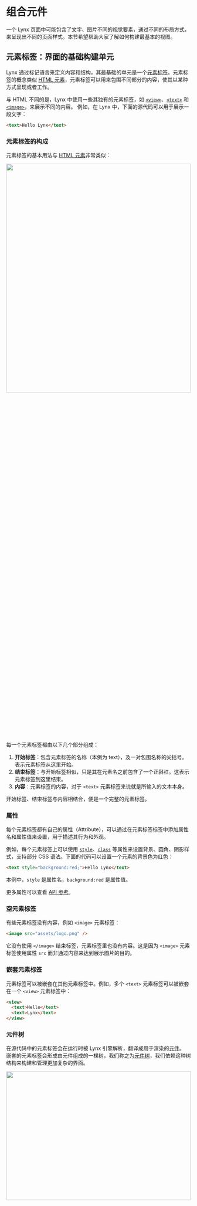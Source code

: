 # 组合元件


一个 Lynx 页面中可能包含了文字、图片不同的视觉要素，通过不同的布局方式，来呈现出不同的页面样式。本节希望帮助大家了解如何构建最基本的视图。

## 元素标签：界面的基础构建单元

Lynx 通过标记语言来定义内容和结构，其最基础的单元是一个[元素标签](guide/spec.html#element-tag)。元素标签的概念类似 [HTML 元素](https://developer.mozilla.org/en-US/docs/Glossary/Element)，元素标签可以用来包围不同部分的内容，使其以某种方式呈现或者工作。

与 HTML 不同的是，Lynx 中使用一些其独有的元素标签，如 [`<view>`](/api/elements/built-in/view)、[`<text>`](/api/elements/built-in/text) 和 [`<image>`](/api/elements/built-in/image)，来展示不同的内容。
例如，在 Lynx 中，下面的源代码可以用于展示一段文字：

```html
<text>Hello Lynx</text>
```

### 元素标签的构成

元素标签的基本用法与 [HTML 元素](https://developer.mozilla.org/en-US/docs/Learn_web_development/Getting_started/Your_first_website/Creating_the_content#anatomy_of_an_html_element)非常类似：

<img
  src="https://lf-lynx.tiktok-cdns.com/obj/lynx-artifacts-oss-sg/lynx-website/assets/doc/elements_tags.png"
  width="100%"
  height="40%"
/>

每一个元素标签都由以下几个部分组成：

1. **开始标签**：包含元素标签的名称（本例为 text），及一对包围名称的尖括号。表示元素标签从这里开始。
2. **结束标签**：与开始标签相似，只是其在元素名之前包含了一个正斜杠。这表示元素标签到这里结束。
3. **内容**：元素标签的内容，对于 `<text>` 元素标签来说就是所输入的文本本身。

开始标签、结束标签与内容相结合，便是一个完整的元素标签。

### 属性

每个元素标签都有自己的属性（Attribute），可以通过在元素标签标签中添加属性名和属性值来设置，用于描述其行为和外观。

例如，每个元素标签上可以使用 [`style`](/api/elements/built-in/view#style)、[`class`](/api/elements/built-in/view#class) 等属性来设置背景、圆角、阴影样式，支持部分 CSS 语法。下面的代码可以设置一个元素的背景色为红色：

```html
<text style="background:red;">Hello Lynx</text>
```

本例中，`style` 是属性名，`background:red` 是属性值。

更多属性可以查看 [API 参考](/api/elements/built-in/view)。

### 空元素标签

有些元素标签没有内容，例如 `<image>` 元素标签：

```html
<image src="assets/logo.png" />
```

它没有使用 `</image>` 结束标签，元素标签里也没有内容。这是因为 `<image>` 元素标签使用属性 `src` 而非通过内容来达到展示图片的目的。

### 嵌套元素标签

元素标签可以被嵌套在其他元素标签中。例如，多个 `<text>` 元素标签可以被嵌套在一个 `<view>` 元素标签中：

```html
<view>
  <text>Hello</text>
  <text>Lynx</text>
</view>
```

### 元件树

在源代码中的元素标签会在运行时被 Lynx 引擎解析，翻译成用于渲染的[元件](guide/spec.html#element)。
嵌套的元素标签会形成由元件组成的一棵树，我们称之为[元件树](guide/spec.html#element-tree)，我们依赖这种树结构来构建和管理更加复杂的界面。

<img
  src="https://lf-lynx.tiktok-cdns.com/obj/lynx-artifacts-oss-sg/lynx-website/assets/doc/elements_tree.png"
  width="100%"
  height="30%"
/>

## 内置元件

Lynx Engine 默认内置一些最基础的元件来帮你快速构建页面。

### 视图

`<view>` 是一个最基础的元件，常用于包裹其他元件并承载一些绘制能力。例如，下面的代码将整个视图的背景色为灰色，并为其内部的文本留出一定的间距：

```html
<view style="padding:10px;background:gray;">
  <text>Hello Lynx</text>
</view>
```

<img
  src="https://lf-lynx.tiktok-cdns.com/obj/lynx-artifacts-oss-sg/lynx-website/assets/doc/elements_hello_lynx_gray.png"
  width="100%"
  height="30%"
/>

### 文本

刚才已经提到 `<text>` 元件用于展示文本内容。例如，下面的代码可以用于展示一段文字：

```html
<text>Hello Lynx</text>
```

<img
  src="https://lf-lynx.tiktok-cdns.com/obj/lynx-artifacts-oss-sg/lynx-website/assets/doc/elements_hello_lynx.png"
  width="100%"
  height="30%"
/>

### 图片

`<image>` 元件用于展示图片。例如，下面的代码可以用于展示一张图片：

```html
<image auto-size style="width:100px;" src="assets/logo.png" />
```

<img
  src="https://lf-lynx.tiktok-cdns.com/obj/lynx-artifacts-oss-sg/lynx-website/assets/doc/elements_lynx_logo.png"
  width="20%"
/>

### 更多内置元件

更多内置元件可以参考[元件 API 参考](/api/elements/built-in/view)。

## 元件的背后：原生渲染

<img
  src="https://lf-lynx.tiktok-cdns.com/obj/lynx-artifacts-oss-sg/lynx-website/assets/doc/elements_2_na.png"
  width="100%"
  height="30%"
/>

Lynx 元件是与平台无关的统一抽象。它们将被 Lynx 引擎原生渲染为平台各自的 UI 原语，比如 iOS 与 Android 中的原生视图，或 Web 中的 HTML 元素（包括[自定义元素](https://developer.mozilla.org/en-US/docs/Web/API/Web_components/Using_custom_elements)）。以下是 Lynx 一些内置元件和它们在不同的平台上的对应或类比：

| 元件                                                  | Android                  | iOS                               | Web 类比                          | 说明                                                               |
| :---------------------------------------------------- | :----------------------- | :-------------------------------- | :-------------------------------- | :----------------------------------------------------------------- |
| [`<view>`](/api/elements/built-in/view)               | `ViewGroup`              | `UIView`                          | 不可滚动的 `<div>`                | 基础视图容器，多用于承载布局能力、进行样式绘制以及包裹其他元素     |
| [`<text>`](/api/elements/built-in/text)               | `TextView`               | `UITextView`                      | `<p>`                             | 用于显示文本内容。可以对齐指定特定的文字样式                       |
| [`<image>`](/api/elements/built-in/image)             | `ImageView`              | `UIImageView`                     | `<img>`                           | 用于显示不同类型的图，包括网络图片、静态资源、和来自本地磁盘的图片 |
| [`<scroll-view>`](/api/elements/built-in/scroll-view) | `ScrollView`             | `UIScrollView`                    | 指定 `overflow:scroll` 的 `<div>` | 基础的可滚动元件，支持横向和竖向。允许用户滚动以展示更多内容       |
| [`<list>`](/api/elements/built-in/list)               | `RecyclerView`           | `UICollectionView`                | 无                                | 高性能的可滚动元件，能通过自动懒加载和复用视图减轻内存压力         |
| [`<page>`](/api/elements/built-in/page)               | 一个页面的`ViewRootImpl` | 一个页面的`UIViewController.view` | 无法修改尺寸的 `<body>`           | 一个页面的根节点，大多数情况下无需手动添加                         |

## 通过自定义元件拓展

如果内置元件无法满足你的需求，你可以通过自定义实现原生元件来扩展 Lynx 的能力。这是 Lynx 强大的特性之一。

具体内容请[参考扩展自定义元件文档](guide/custom-native-component)。

## 组件：将元件进行组合

在更复杂的 Lynx 视图结构中，各类不同种类的元件常常通过分层嵌套组合形成更加丰富多彩的界面单元。这正是前端框架中组件化开发的核心思想：通过可复用的封装单元实现界面的模块化构建。

在 ReactLynx 中，我们遵循 React 的开发范式，通过一个函数和 JSX 来对元件进行组装，并定义一个组件，其设计思路和基本原理都遵循了 [React 组件设计文档](https://react.dev/learn/describing-the-ui)，例如:

<Go
  example="composing-elements"
  img="https://lf-lynx.tiktok-cdns.com/obj/lynx-artifacts-oss-sg/lynx-website/assets/doc/elements_lynx_logo_hello_lynx.png"
  defaultEntryFile="dist/main.lynx.bundle"
  defaultFile="src/App.tsx"
  entry="src/App.tsx"
  highlight="{7-10}"
/>

---

下一章，我们来给界面增加更丰富的样式。
